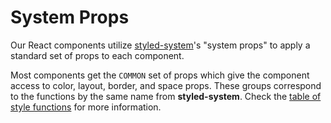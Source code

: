 
# System Props

Our React components utilize [styled-system](https://github.com/jxnblk/styled-system)'s "system props" to apply a standard set of props to each component.

Most components get the `COMMON` set of props which give the component access to color, layout, border, and space props.  These groups correspond to the functions by the same name from **styled-system**. Check the [table of style functions](https://github.com/jxnblk/styled-system/blob/master/docs/table.md#core) for more information.
